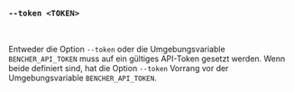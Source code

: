 ### `--token <TOKEN>`

<br />

Entweder die Option `--token` oder die Umgebungsvariable `BENCHER_API_TOKEN` muss auf ein gültiges API-Token gesetzt werden.
Wenn beide definiert sind, hat die Option `--token` Vorrang vor der Umgebungsvariable `BENCHER_API_TOKEN`.